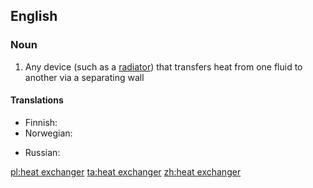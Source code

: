 ==English==

===Noun===
{{wikipedia}}
{{en-noun|sg=[[heat]] [[exchanger]]}}

# {{physics}}  Any device (such as a [[radiator]]) that transfers heat from one fluid to another via a separating wall

====Translations====
{{trans-top|device for transferring heat}}
* Finnish: {{t-|fi|lämmönvaihdin}}
* Norwegian: {{t|no|varmeveksler|m}}
{{trans-mid}}
* Russian: {{t+|ru|теплообменник|m|tr=t'eploobm'énnik}}
{{trans-bottom}}

[[pl:heat exchanger]]
[[ta:heat exchanger]]
[[zh:heat exchanger]]